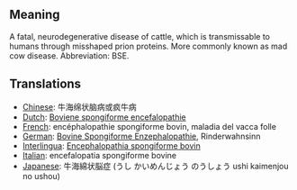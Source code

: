 == Meaning ==

A fatal, neurodegenerative disease of cattle, which is transmissable to humans through misshaped prion proteins. More commonly known as mad cow disease.  Abbreviation: BSE.

== Translations ==

*[[Chinese]]: 牛海绵状脑病或疯牛病
*[[Dutch]]: [[Boviene spongiforme encefalopathie]]
*[[French]]: encéphalopathie spongiforme bovin, maladia del vacca folle
*[[German]]: [[Bovine Spongiforme Enzephalopathie]], Rinderwahnsinn
*[[Interlingua]]: [[Encephalopathia spongiforme bovin]]
*[[Italian]]: encefalopatia spongiforme bovine
*[[Japanese]]: 牛海綿状脳症 (うし かいめんじょう のうしょう ushi kaimenjou no ushou)